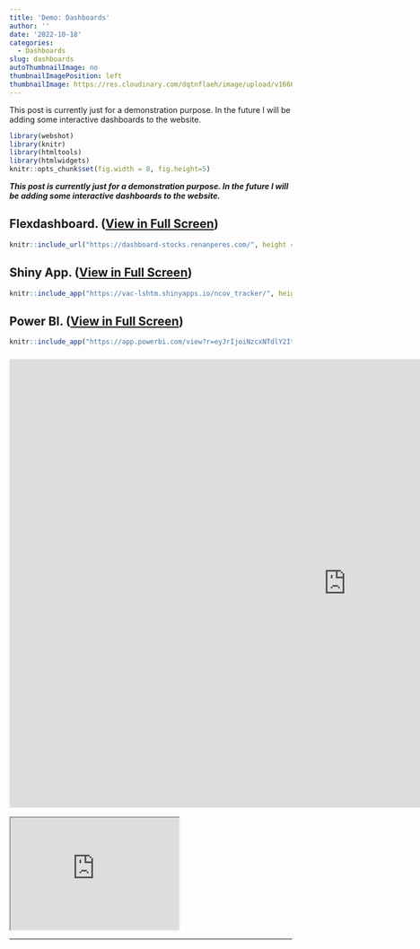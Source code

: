 ```yaml
---
title: 'Demo: Dashboards'
author: ''
date: '2022-10-18'
categories:
  - Dashboards
slug: dashboards
autoThumbnailImage: no
thumbnailImagePosition: left
thumbnailImage: https://res.cloudinary.com/dqtnflaeh/image/upload/v1666178340/dashboards_cphppx.png
---
```

This post is currently just for a demonstration purpose. In the future I will be adding some interactive dashboards to the website.

<!--more-->

```r
library(webshot)
library(knitr)
library(htmltools)
library(htmlwidgets)
knitr::opts_chunk$set(fig.width = 8, fig.height=5)
```


***This post is currently just for a demonstration purpose. In the future I will be adding some interactive dashboards to the website.***

## Flexdashboard. ([View in Full Screen](http://dashboard-stocks.renanperes.com/))

```r
knitr::include_url("https://dashboard-stocks.renanperes.com/", height = "700px")
```

## Shiny App. ([View in Full Screen](https://vac-lshtm.shinyapps.io/ncov_tracker/))

```r
knitr::include_app("https://vac-lshtm.shinyapps.io/ncov_tracker/", height = "700px")
```

## Power BI. ([View in Full Screen](https://app.powerbi.com/view?r=eyJrIjoiNzcxNTdlY2ItYjFhYS00YjkyLThkMmEtMTQwYjVlYzExNjA0IiwidCI6ImQyYWY4YjViLTlhN2UtNGM4NS1hM2ZkLWI2OWE2Njk4YjdkNiJ9))

```r
knitr::include_app("https://app.powerbi.com/view?r=eyJrIjoiNzcxNTdlY2ItYjFhYS00YjkyLThkMmEtMTQwYjVlYzExNjA0IiwidCI6ImQyYWY4YjViLTlhN2UtNGM4NS1hM2ZkLWI2OWE2Njk4YjdkNiJ9", height = "700px")
```

<!-- ## Tableau. [View in Full Screen](https://public.tableau.com/views/Baseball_34/Dashboard1) -->

<!-- ```{r, echo=FALSE} -->
<!-- knitr::include_url("https://public.tableau.com/app/profile/biqdata/viz/SSP1/Dashboard1", height = "700px") -->
<!-- ``` -->


<h3><iframe allow="fullscreen" title="Corporate Spend" width="1200" height="800"  src="https://app.powerbi.com/reportEmbed?reportId=9003d92f-5d23-47e2-82b9-38e57a1b7bb4&autoAuth=true&ctid=b8e8d71a-947d-41dd-81dd-8401dcc51007" frameborder="0" allowFullScreen="true"></iframe></h2>


<iframe id="inlineFrameExample"
    title="Inline Frame Example"
    width="300"
    height="200"
    src="https://www.openstreetmap.org/export/embed.html?bbox=-0.004017949104309083%2C51.47612752641776%2C0.00030577182769775396%2C51.478569861898606&layer=mapnik">
</iframe>



---

